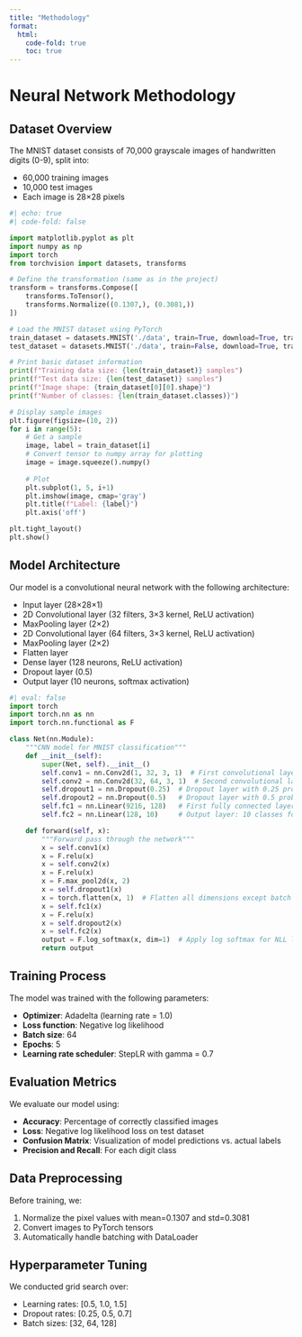 ```yaml
---
title: "Methodology"
format:
  html:
    code-fold: true
    toc: true
---
```


# Neural Network Methodology

## Dataset Overview

The MNIST dataset consists of 70,000 grayscale images of handwritten digits (0-9), split into:

- 60,000 training images
- 10,000 test images
- Each image is 28×28 pixels

```python
#| echo: true
#| code-fold: false

import matplotlib.pyplot as plt
import numpy as np
import torch
from torchvision import datasets, transforms

# Define the transformation (same as in the project)
transform = transforms.Compose([
    transforms.ToTensor(),
    transforms.Normalize((0.1307,), (0.3081,))
])

# Load the MNIST dataset using PyTorch
train_dataset = datasets.MNIST('./data', train=True, download=True, transform=transform)
test_dataset = datasets.MNIST('./data', train=False, download=True, transform=transform)

# Print basic dataset information
print(f"Training data size: {len(train_dataset)} samples")
print(f"Test data size: {len(test_dataset)} samples")
print(f"Image shape: {train_dataset[0][0].shape}")
print(f"Number of classes: {len(train_dataset.classes)}")

# Display sample images
plt.figure(figsize=(10, 2))
for i in range(5):
    # Get a sample
    image, label = train_dataset[i]
    # Convert tensor to numpy array for plotting
    image = image.squeeze().numpy()
    
    # Plot
    plt.subplot(1, 5, i+1)
    plt.imshow(image, cmap='gray')
    plt.title(f"Label: {label}")
    plt.axis('off')

plt.tight_layout()
plt.show()
```

## Model Architecture

Our model is a convolutional neural network with the following architecture:

- Input layer (28×28×1)
- 2D Convolutional layer (32 filters, 3×3 kernel, ReLU activation)
- MaxPooling layer (2×2)
- 2D Convolutional layer (64 filters, 3×3 kernel, ReLU activation)
- MaxPooling layer (2×2)
- Flatten layer
- Dense layer (128 neurons, ReLU activation)
- Dropout layer (0.5)
- Output layer (10 neurons, softmax activation)

```python
#| eval: false
import torch
import torch.nn as nn
import torch.nn.functional as F

class Net(nn.Module):
    """CNN model for MNIST classification"""
    def __init__(self):
        super(Net, self).__init__()
        self.conv1 = nn.Conv2d(1, 32, 3, 1)  # First convolutional layer: 1 channel in, 32 out, 3x3 kernel
        self.conv2 = nn.Conv2d(32, 64, 3, 1)  # Second convolutional layer: 32 channels in, 64 out, 3x3 kernel
        self.dropout1 = nn.Dropout(0.25)  # Dropout layer with 0.25 probability
        self.dropout2 = nn.Dropout(0.5)   # Dropout layer with 0.5 probability
        self.fc1 = nn.Linear(9216, 128)   # First fully connected layer
        self.fc2 = nn.Linear(128, 10)     # Output layer: 10 classes for digits 0-9

    def forward(self, x):
        """Forward pass through the network"""
        x = self.conv1(x)
        x = F.relu(x)
        x = self.conv2(x)
        x = F.relu(x)
        x = F.max_pool2d(x, 2)
        x = self.dropout1(x)
        x = torch.flatten(x, 1)  # Flatten all dimensions except batch
        x = self.fc1(x)
        x = F.relu(x)
        x = self.dropout2(x)
        x = self.fc2(x)
        output = F.log_softmax(x, dim=1)  # Apply log softmax for NLL loss
        return output
```

## Training Process

The model was trained with the following parameters:

- **Optimizer**: Adadelta (learning rate = 1.0)
- **Loss function**: Negative log likelihood
- **Batch size**: 64
- **Epochs**: 5
- **Learning rate scheduler**: StepLR with gamma = 0.7

## Evaluation Metrics

We evaluate our model using:

- **Accuracy**: Percentage of correctly classified images
- **Loss**: Negative log likelihood loss on test dataset
- **Confusion Matrix**: Visualization of model predictions vs. actual labels
- **Precision and Recall**: For each digit class

## Data Preprocessing

Before training, we:

1. Normalize the pixel values with mean=0.1307 and std=0.3081
2. Convert images to PyTorch tensors
3. Automatically handle batching with DataLoader

## Hyperparameter Tuning

We conducted grid search over:

- Learning rates: [0.5, 1.0, 1.5]
- Dropout rates: [0.25, 0.5, 0.7]
- Batch sizes: [32, 64, 128] 